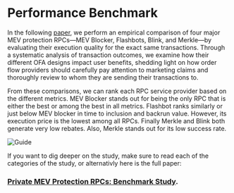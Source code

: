 # Performance Benchmark

In the following [paper](https://arxiv.org/pdf/2505.19708), we perform
an empirical comparison of four major MEV protection RPCs—MEV Blocker, Flashbots,
Blink, and Merkle—by evaluating their execution quality for the exact same transactions.
Through a systematic analysis of transaction outcomes, we examine how their different OFA
designs impact user benefits, shedding light on how order flow providers should carefully
pay attention to marketing claims and thoroughly review to whom they are sending their
transactions to.

From these comparisons, we can rank each RPC service provider based on the different
metrics. MEV Blocker stands out for being the only RPC that is either the best or among
the best in all metrics. Flashbot ranks similarly or just below MEV blocker in time to
inclusion and backrun value. However, its execution price is the lowest among all RPCs.
Finally Merkle and Blink both generate very low rebates. Also, Merkle stands out for its
low success rate.

![Guide](/img/mevblocker/mevblocker_comparison.png)

If you want to dig deeper on the study, make sure to read each of the categories of the study, or alternativly here is the full paper:

### [Private MEV Protection RPCs: Benchmark Study](https://arxiv.org/pdf/2505.19708).




<DocCardList />

